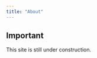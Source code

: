 ```yaml
---
title: "About"
---
```


:::{.callout-warning}
## Important

This site is still under construction.
:::
